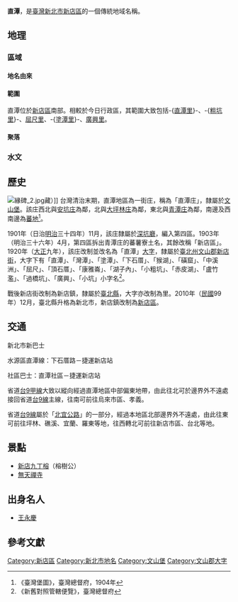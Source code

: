{{noteTA
|1 = zh-cn:庄; zh-hk:庄; zh-tw:庄;
}}
'''直潭'''，是[[臺灣|臺灣]][[新北市|新北市]][[新店區|新店區]]的一個傳統地域名稱。

==地理==
===區域===
====地名由來====
====範圍====
直潭位於[[新店區|新店區]]南部。相較於今日行政區，其範圍大致包括-{[[直潭里|直潭里]]}-、-{[[粗坑里|粗坑里]]}-、[[屈尺里|屈尺里]]、-{[[塗潭里|塗潭里]]}-、[[廣興里_(行政區劃)|廣興里]]。

====聚落====
===水文===

==歷史==
[[File:緣碑_2.jpg|thumb]]藏）]]
台灣清治末期，直潭地區為一街庄，稱為「直潭庄」，隸屬於[[文山堡|文山堡]]。該庄西北與[[安坑庄|安坑庄]]為鄰，北與[[大坪林庄|大坪林庄]]為鄰，東北與[[青潭庄|青潭庄]]為鄰，南邊及西南邊為[[蕃地_(文山郡)|蕃地]]<ref>《臺灣堡圖》，臺灣總督府，1904年</ref>。

1901年（日治[[明治|明治]]三十四年）11月，該庄隸屬於[[深坑廳|深坑廳]]，編入第四區。1903年（明治三十六年）4月，第四區拆出青潭庄的蕃薯寮土名，其餘改稱「新店區」。1920年（[[大正|大正]]九年），該庄改制並改名為「直潭」[[大字|大字]]，隸屬於[[臺北州|臺北州]][[文山郡|文山郡]][[新店街|新店街]]，大字下有「直潭」、「灣潭」、「塗潭」、「下石厝」、「猴湖」、「磺窟」、「中溪洲」、「屈尺」、「頂石厝」、「康雅崙」、「湖子內」、「小粗坑」、「赤皮湖」、「盧竹濫」、「過橋坑」、「廣興」、「小坑」小字名<ref>《新舊對照管轄便覽》，臺灣總督府</ref>。

戰後新店街改制為新店鎮，隸屬於[[臺北縣|臺北縣]]，大字亦改制為里。2010年（[[中華民國|民國]]99年）12月，臺北縣升格為新北市，新店鎮改制為[[新店區|新店區]]。

==交通==
新北市新巴士

水源區直潭線：下石厝路－捷運新店站

社區巴士：直潭社區－捷運新店站


省道[[台9甲線|台9甲線]]大致以縱向經過直潭地區中部偏東地帶，由此往北可於邊界外不遠處接回省道[[台9線|台9線]]主線，往南可前往烏來市區、孝義。

省道[[台9線|台9線]]屬於「[[北宜公路|北宜公路]]」的一部分，經過本地區北部邊界外不遠處，由此往東可前往坪林、礁溪、宜蘭、羅東等地，往西轉北可前往新店市區、台北等地。

==景點==
*[[新店九丁榕|新店九丁榕]]（榕樹公）
*[[無天禪寺|無天禪寺]]

==出身名人==
*[[王永慶|王永慶]]

==參考文獻==
{{reflist}}

{{文山郡}}

[[Category:新店區|Category:新店區]]
[[Category:新北市地名|Category:新北市地名]]
[[Category:文山堡|Category:文山堡]]
[[Category:文山郡大字|Category:文山郡大字]]
